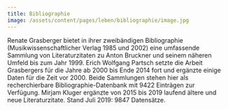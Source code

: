 ```yaml
---
title: Bibliographie
image: /assets/content/pages/leben/bibliographie/image.jpg
---
```

Renate Grasberger bietet in ihrer zweibändigen Bibliographie (Musikwissenschaftlicher Verlag 1985 und 2002) eine umfassende Sammlung von Li­tera­tur­zitaten zu Anton Bruckner und seinem näheren Umfeld bis zum Jahr 1999. Erich Wolfgang Partsch setzte die Arbeit Grasbergers für die Jahre ab 2000 bis Ende 2014 fort und ergänzte einige Daten für die Zeit vor 2000. Beide Sammlungen stehen hier als recherchierbare Bibliographie-Datenbank mit 9422 Einträgen zur Verfügung. Mirjam Kluger ergänzte von 2015 bis 2019 laufend ältere und neue Literaturzitate. Stand Juli 2019: 9847 Datensätze.
